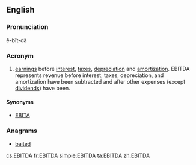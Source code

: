 ==English==
{{wikipedia}}

===Pronunciation===
ē-bĭt-dä

===Acronym===
{{head|en|acronym}}

# [[earnings]] before [[interest]], [[tax]]es, [[depreciation]] and [[amortization]]. EBITDA represents revenue before interest, taxes, depreciation, and amortization have been subtracted and after other expenses (except [[dividend]]s) have been.

====Synonyms====
* [[EBITA]]

===Anagrams===
* [[baited#English|baited]]

[[cs:EBITDA]]
[[fr:EBITDA]]
[[simple:EBITDA]]
[[ta:EBITDA]]
[[zh:EBITDA]]